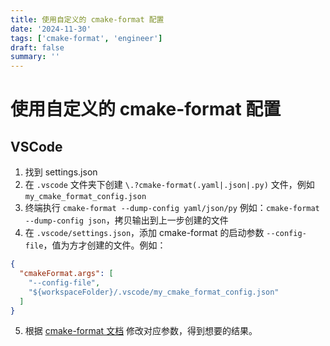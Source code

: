 ```yaml
---
title: 使用自定义的 cmake-format 配置
date: '2024-11-30'
tags: ['cmake-format', 'engineer']
draft: false
summary: ''
---
```


# 使用自定义的 cmake-format 配置

## VSCode

1. 找到 settings.json
2. 在 `.vscode` 文件夹下创建 `\.?cmake-format(.yaml|.json|.py)` 文件，例如 `my_cmake_format_config.json`
3. 终端执行 `cmake-format --dump-config yaml/json/py` 例如：`cmake-format --dump-config json`，拷贝输出到上一步创建的文件
4. 在 `.vscode/settings.json`，添加 cmake-format 的启动参数 `--config-file`，值为方才创建的文件。例如：

```json
{
  "cmakeFormat.args": [
    "--config-file",
    "${workspaceFolder}/.vscode/my_cmake_format_config.json"
  ]
}
```

5. 根据 [cmake-format 文档](https://cmake-format.readthedocs.io/en/latest/configuration.html) 修改对应参数，得到想要的结果。
 